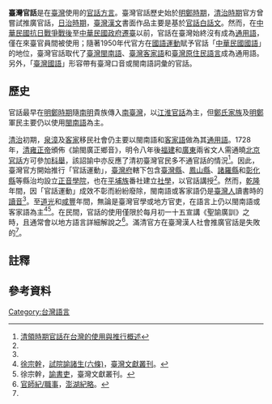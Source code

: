 {{distinguish|中華民國國語|臺灣國語}}
'''臺灣官話'''{{notetag|此名稱常用於學術場合。例如：
*{{cite book|chapter=台湾植民地時代初期における日本統治と清代官話——「複通訳制」下の台湾官話使用者を中心に|last=李尚霖|title=日本統治期台湾における訳者及び「翻訳」活動―植民地統治と言語文化の錯綜関係|editor=楊承淑|date=2015年12月|publisher=國立臺灣大學出版中心|ISBN=978-986-350-095-7|language=ja}}
*{{cite book|title=台灣客家話的語言接觸研究 |last=呂嵩雁|location=台北|publisher=行政院[[客委會|客委會]]|date=2009|page=40|url=https://www.hakka.gov.tw/file/Attach/1990/1/012010454771.pdf|archiveurl=https://web.archive.org/web/20210501165722/https://www.hakka.gov.tw/file/Attach/1990/1/012010454771.pdf|archivedate=2021-05-01}}
*{{cite journal|title=台湾官话叙事体中韵律单位的语法构成及其规律初探|last=陳佩玲|last2= 陶紅印|journal=《语言研究》|location=武漢|publisher=華中科技大學|date=1998|volume=34|page=|url=}}
*{{cite journal|title=词汇扩散理论在句法变化里的应用——兼谈台湾官话“有”字句的句法变化|last=鄭良偉|journal=《语言教学与研究》|location=北京|publisher=北京语言大学|issue=1|date=1990|page=|url=}}
*{{cite journal|title=台灣史田野研究室報導|last=編輯組|journal=《臺灣史田野研究通訊》|volume=11|location=台北|publisher=中央研究院|date=1989年6月25日|page=30|url=http://thlib.ith.sinica.edu.tw/c1108.pdf|archiveurl=https://web.archive.org/web/20210501171338/http://thlib.ith.sinica.edu.tw/c1108.pdf|archivedate=2021-05-01}}
*{{cite journal|title=竹東地方的民俗|last=林衡道|journal=《臺灣文獻》|volume=14|issue=1|publisher=[[臺灣省文獻委員會|臺灣省文獻委員會]]|date=1963年3月|location=台北|url=https://www.th.gov.tw/new_site/05publish/03publishquery/02journal/01download.php?COLLECNUM=401014104|archiveurl=https://web.archive.org/web/20210501172758/https://www.th.gov.tw/new_site/05publish/03publishquery/02journal/01download.php?COLLECNUM=401014104|archivedate=2021-05-01|quote=巡迴於本省客家語地區的地方戲劇的戲班, 計有兩種: 其一是[[客家語|客家語]]「[[歌仔戲|歌仔戲]]」。其二是「[[亂彈|亂彈]]」，操用臺灣官話表演《[[三國演義|三國演義]]》《[[封神榜|封神榜]]》《[[西遊記|西遊記]]》等[[武戲|武戲]]；客家語地區寺廟祭典，所演戲劇，大多屬於此種亂彈。|page=89}}
*{{cite journal|title=戲文漢字个客家化|last=[[羅肇錦|羅肇錦]]|journal=國立中央大學客家學院電子報 |volume=340|date=2020年1月1日|page=|url=http://hakka.ncu.edu.tw/hakka/modules/tinycontent/content/paper/paper340/340(1).html}}

}}是在[[臺灣|臺灣]]使用的[[官話|官話]][[漢語方言|方言]]。臺灣官話歷史始於[[明鄭時期|明鄭時期]]，[[臺灣清治時期|清治時期]]官方曾嘗試推廣官話，[[臺灣日治時期|日治時期]]，[[臺灣漢文|臺灣漢文]]書面作品主要是基於[[官話白話文|官話白話文]]。然而，在[[中華民國抗日戰爭|中華民國抗日戰爭]][[台灣戰後時期|戰後]]至[[中華民國政府遷臺|中華民國政府遷臺]]以前，官話在臺灣始終沒有成為[[通用語|通用語]]，僅在來臺官員間被使用；隨著1950年代官方在[[國語運動|國語運動]]賦予官話「[[中華民國國語|中華民國國語]]」的地位，臺灣官話取代了[[臺灣閩南語|臺灣閩南語]]、[[臺灣客家語|臺灣客家語]]和[[臺灣原住民語言|臺灣原住民語言]]成為通用語。另外，「[[臺灣國語|臺灣國語]]」形容帶有臺灣口音或閩南語詞彙的官話。

==歷史==
官話最早在[[明鄭時期|明鄭時期]]隨[[南明|南明]]貴族傳入[[南臺灣|南臺灣]]，以[[江淮官話|江淮官話]]為主，但[[鄭成功家族|鄭氏家族]]及[[明鄭|明鄭]]軍民主要仍以使用[[閩南語|閩南語]]為主。

[[臺灣清治時期|清治]]初期，[[閩南人|泉漳]]及[[客家人|客家]]移民社會仍主要以閩南語和[[客家語|客家語]]做為其[[通用語|通用語]]。1728年，[[清朝|清]][[雍正帝|雍正帝]]頒佈《諭閩廣正鄉音》，明令八年後[[福建省_(清)|福建]]和[[廣東省_(清)|廣東]]兩省文人需通曉[[北京官話|北京官話]]方可參加[[科舉|科舉]]，該詔諭中亦反應了清初臺灣官民多不通官話的情況<ref name="freeleaf">[http://mt.leafportal.org/archives/000056.html 清領時期官話在台灣的使用與推行概述]</ref>。因此，臺灣官方開始推行「官話運動」，[[臺灣府|臺灣府]]轄下包含[[臺灣縣_(1684年－1887年)|臺灣縣]]、[[鳳山縣|鳳山縣]]、[[諸羅縣|諸羅縣]]和[[彰化縣_(清朝)|彰化縣]]等縣治均設立[[正音學院|正音學院]]，也在[[平埔族|平埔族]]番社建立[[社學|社學]]，以官話講授<ref name="freeleaf"/>。然而，[[乾隆|乾隆]]年間，因「官話運動」成效不彰而紛紛廢除，閩南語或客家語仍是[[臺灣人|臺灣人]]讀書時的[[文讀|讀音]]<ref name="freeleaf"/>。至[[道光|道光]]和[[咸豐|咸豐]]年間，無論是臺灣官學或地方官吏，在語言上仍以閩南語或客家語為主<ref name="試院諭諸生">[[徐宗幹|徐宗幹]]，[http://mt.leafportal.org/archives/quote/000051.html 試院諭諸生(六條)]，[[臺灣文獻叢刊|臺灣文獻叢刊]]。</ref><ref name="諭書吏">徐宗幹，[http://mt.leafportal.org/archives/quote/000055.html 諭書吏]，臺灣文獻叢刊。</ref>。在民間，官話的使用僅限於每月初一十五宣講《聖諭廣訓》之時，且通常會以地方語言詳細解說之<ref name="官師紀職事">[http://mt.leafportal.org/archives/quote/000053.html 官師紀/職事]，[[澎湖紀略|澎湖紀略]]。</ref>。滿清官方在臺灣漢人社會推廣官話是失敗的<ref name="freeleaf"/>。

==註釋==
{{notefoot}}

==參考資料==
{{Reflist}}
{{臺灣語言}}

[[Category:台灣語言|Category:台灣語言]]